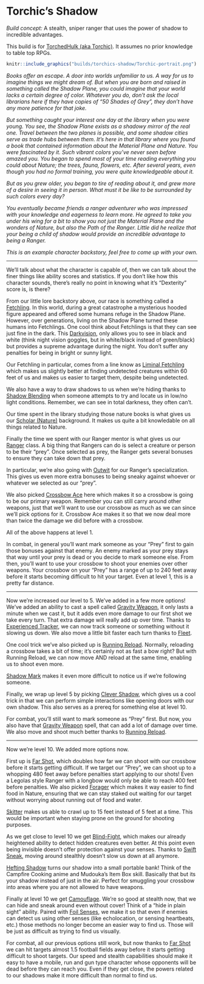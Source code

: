 # Torchic's Shadow

*Build concept:* A stealth, sniper ranger that uses the power of shadow to incredible advantages.

This build is for [TorchedHulk (aka Torchic)](https://www.twitch.tv/torchedhulk). It assumes no prior knowledge to table top RPGs.

```{r echo=FALSE, fig.cap="A fetchling ranger", out.width = '75%', fig.align='center', fig.pos = 'H'}
knitr::include_graphics("builds/torchics-shadow/Torchic-portrait.png")
```

*Books offer an escape. A door into worlds unfamiliar to us. A way for us to imagine things we might dream of. But when you are born and raised in something called the Shadow Plane, you could imagine that your world lacks a certain degree of color. Whatever you do, don't ask the local librarians here if they have copies of "50 Shades of Grey", they don't have any more patience for that joke.*

*But something caught your interest one day at the library when you were young. You see, the Shadow Plane exists as a shadowy mirror of the real one. Travel between the two planes is possible, and some shadow cities serve as trade hubs between them. It's here in that library where you found a book that contained information about the Material Plane and Nature. You were fascinated by it. Such vibrant colors you've never seen before amazed you. You began to spend most of your time reading everything you could about Nature; the trees, fauna, flowers, etc. After several years, even though you had no formal training, you were quite knowledgeable about it.*

*But as you grew older, you began to tire of reading about it, and grew more of a desire in seeing it in person. What must it be like to be surrounded by such colors every day?*

*You eventually became friends a ranger adventurer who was impressed with your knowledge and eagerness to learn more. He agreed to take you under his wing for a bit to show you not just the Material Plane and the wonders of Nature, but also the Path of the Ranger. Little did he realize that your being a child of shadow would provide an incredible advantage to being a Ranger.*

*This is an example character backstory, feel free to come up with your own.*

---

We'll talk about what the character is capable of, then we can talk about the finer things like ability scores and statistics. If you don't like how this character sounds, there's really no point in knowing what it's "Dexterity" score is, is there?

From our little lore backstory above, our race is something called a [Fetchling](https://2e.aonprd.com/Ancestries.aspx?ID=30). In this world, during a great catastrophe a mysterious hooded figure appeared and offered some humans refuge in the Shadow Plane. However, over generations, living on the Shadow Plane turned these humans into Fetchlings. One cool think about Fetchlings is that they can see just fine in the dark. This [Darkvision](https://2e.aonprd.com/MonsterAbilities.aspx?ID=12), only allows you to see in black and white (think night vision goggles, but in white/black instead of green/black) but provides a supreme advantage during the night. You don't suffer any penalties for being in bright or sunny light.

Our Fetchling in particular, comes from a line know as [Liminal Fetchling](https://2e.aonprd.com/Heritages.aspx?ID=122) which makes us slightly better at finding undetected creatures within 60 feet of us and makes us easier to target them, despite being undetected.

We also have a way to draw shadows to us when we're hiding thanks to [Shadow Blending](https://2e.aonprd.com/Feats.aspx?ID=2502) when someone attempts to try and locate us in low/no light conditions. Remember, we can see in total darkness, they often can't.

Our time spent in the library studying those nature books is what gives us our [Scholar (Nature)](https://2e.aonprd.com/Backgrounds.aspx?ID=36) background. It makes us quite a bit knowledable on all things related to Nature.

Finally the time we spent with our Ranger mentor is what gives us our [Ranger](https://2e.aonprd.com/Classes.aspx?ID=9) class. A big thing that Rangers can do is select a creature or person to be their "prey". Once selected as prey, the Ranger gets several bonuses to ensure they can take down that prey.

In particular, we're also going with  [Outwit](https://2e.aonprd.com/HuntersEdge.aspx?ID=3) for our Ranger's specialization. This gives us even more extra bonuses to being sneaky against whoever or whatever we selected as our "prey".

We also picked [Crossbow Ace](https://2e.aonprd.com/Feats.aspx?ID=491) here which makes it so a crossbow is going to be our primary weapon. Remember you can still carry around other weapons, just that we'll want to use our crossbow as much as we can since we'll pick options for it. Crossbow Ace makes it so that we now deal more than twice the damage we did before with a crossbow.

All of the above happens at level 1.

In combat, in general you'll want mark someone as your "Prey" first to gain those bonuses against that enemy. An enemy marked as your prey stays that way until your prey is dead or you decide to mark someone else. From then, you'll want to use your crossbow to shoot your enemies over other weapons. Your crossbow on your "Prey" has a range of up to 240 feet away before it starts becoming difficult to hit your target. Even at level 1, this is a pretty far distance. 

---

Now we're increased our level to 5. We've added in a few more options! 
We've added an ability to cast a spell called [Gravity Weapon](https://2e.aonprd.com/Feats.aspx?ID=1763), it only lasts a minute when we cast it, but it adds even more damage to our first shot we take every turn. That extra damage will really add up over time. Thanks to [Experienced Tracker](https://2e.aonprd.com/Feats.aspx?ID=780), we can now track someone or something without it slowing us down. We also move a little bit faster each turn thanks to [Fleet](https://2e.aonprd.com/Feats.aspx?ID=784).

One cool trick we've also picked up is [Running Reload](https://2e.aonprd.com/Feats.aspx?ID=504). Normally, reloading a crossbow takes a bit of time; it's certainly not as fast a bow right? But with Running Reload, we can now move AND reload at the same time, enabling us to shoot even more.

[Shadow Mark](https://2e.aonprd.com/Feats.aspx?ID=2150) makes it even more difficult to notice us if we're following someone.

Finally, we wrap up level 5 by picking [Clever Shadow](https://2e.aonprd.com/Feats.aspx?ID=2506), which gives us a cool trick in that we can perform simple interactions like opening doors with our own shadow. This also serves as a prereq for something else at level 10.

For combat, you'll still want to mark someone as "Prey" first. But now, you also have that [Gravity Weapon](https://2e.aonprd.com/Feats.aspx?ID=1763) spell, that can add a lot of damage over time. We also move and shoot much better thanks to [Running Reload](https://2e.aonprd.com/Feats.aspx?ID=504).

---

Now we're level 10. We added more options now.

First up is [Far Shot](https://2e.aonprd.com/Feats.aspx?ID=502), which doubles how far we can shoot with our crossbow before it starts getting difficult. If we target our "Prey", we can shoot up to a whopping 480 feet away before penalties start applying to our shots! Even a Legolas style Ranger with a longbow would only be able to reach 400 feet before penalties. We also picked [Forager](https://2e.aonprd.com/Feats.aspx?ID=786) which makes it way easier to find food in Nature, ensuring that we can stay staked out waiting for our target without worrying about running out of food and water.

[Skitter](https://2e.aonprd.com/Feats.aspx?ID=2151) makes us able to crawl up to 15 feet instead of 5 feet at a time. This would be important when staying prone on the ground for shooting purposes.

As we get close to level 10 we get [Blind-Fight](https://2e.aonprd.com/Feats.aspx?ID=388), which makes our already heightened ability to detect hidden creatures even better. At this point even being invisible doesn't offer protection against your senses. Thanks to [Swift Sneak](https://2e.aonprd.com/Feats.aspx?ID=850), moving around stealthly doesn't slow us down at all anymore. 

[Hefting Shadow](https://2e.aonprd.com/Feats.aspx?ID=2510) turns our shadow into a small portable bank! Think of the Campfire Cooking anime and Mudouka's Item Box skill. Basically that but its your shadow instead of just in the air. Perfect for smuggling your crossbow into areas where you are not allowed to have weapons.

Finally at level 10  we get [Camouflage](https://2e.aonprd.com/Feats.aspx?ID=519). We're so good at stealth now, that we can hide and sneak around even without cover! Think of a "hide in plain sight" ability. Paired with [Foil Senses](https://2e.aonprd.com/Feats.aspx?ID=785), we make it so that even if enemies can detect us using other senses (like echolocation, or sensing heartbeats, etc.) those methods no longer become an easier way to find us. Those will be just as difficult as trying to find us visually.

For combat, all our previous options still work, but now thanks to [Far Shot](https://2e.aonprd.com/Feats.aspx?ID=502) we can hit targets almost 1.5 football fields away before it starts getting difficult to shoot targets. Our speed and stealth capabilities should make it easy to have a mobile, run and gun type character whose opponents will be dead before they can reach you. Even if they get close, the powers related to our shadows make it more difficult than normal to find us.